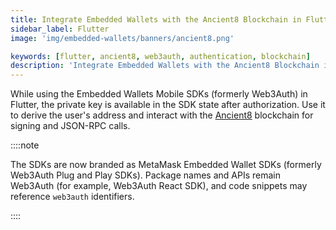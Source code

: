 ```yaml
---
title: Integrate Embedded Wallets with the Ancient8 Blockchain in Flutter
sidebar_label: Flutter
image: 'img/embedded-wallets/banners/ancient8.png'

keywords: [flutter, ancient8, web3auth, authentication, blockchain]
description: 'Integrate Embedded Wallets with the Ancient8 Blockchain in Flutter | Embedded Wallets'
---
```



While using the Embedded Wallets Mobile SDKs (formerly Web3Auth) in Flutter, the private key is available in the SDK state after authorization. Use it to derive the user's address and interact with the [Ancient8](https://ancient8.gg) blockchain for signing and JSON-RPC calls.

::::note

The SDKs are now branded as MetaMask Embedded Wallet SDKs (formerly Web3Auth Plug and Play SDKs). Package names and APIs remain Web3Auth (for example, Web3Auth React SDK), and code snippets may reference `web3auth` identifiers.

::::

<EVMInteraction />

